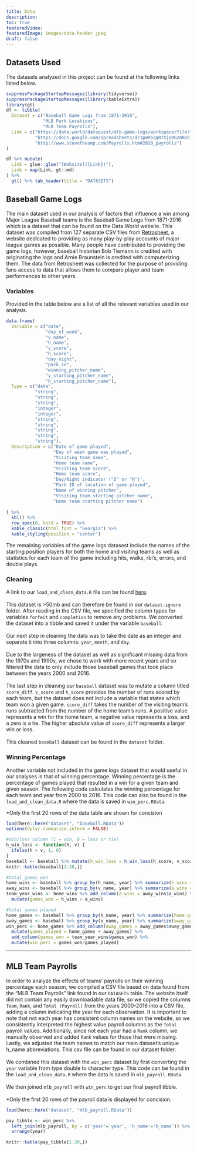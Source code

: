 ```yaml
---
title: Data
description:
toc: true
featuredVideo:
featuredImage: images/data-header.jpeg
draft: false
---
```


## Datasets Used

The datasets analyzed in this project can be found at the following links listed below.


```r
suppressPackageStartupMessages(library(tidyverse))
suppressPackageStartupMessages(library(kableExtra))
library(gt)
df <- tibble(
  Dataset = c("Baseball Game Logs from 1871-2016", 
              "MLB Park Locations",
              "MLB Team Payrolls"),
  Link = c("https://data.world/dataquest/mlb-game-logs/workspace/file?filename=game_logs.csv",
           "https://docs.google.com/spreadsheets/d/1p0R5qqR7XjoRG2mR5E1D_trlygHSqMOUdMgMpzq0gjU/htmlview",
           "http://www.stevetheump.com/Payrolls.htm#2020_payrolls")
)

df %>% mutate(
  Link = glue::glue("[Website]({Link})"),
  Link = map(Link, gt::md)
) %>% 
  gt() %>% tab_header(title = "DATASETS")


```


## Baseball Game Logs

The main dataset used in our analysis of factors that influence a win among Major League Baseball teams is the Baseball Game Logs from 1871-2016 which is a dataset that can be found on the Data.World website. This dataset was compiled from 127 separate CSV files from [Retrosheet](https://www.retrosheet.org), a website dedicated to providing as many play-by-play accounts of major league games as possible. Many people have contributed to providing the game logs, however, baseball historian Bob Tiemann is credited with originating the logs and Arnie Braunstein is credited with computerizing them. The data from Retrosheet was collected for the purpose of providing fans access to data that allows them to compare player and team performances to other years. 

### Variables

Provided in the table below are a list of all the relevant variables used in our analysis.

```r
data.frame(
  Variable = c("date",
               "day_of_week",
               "v_name",
               "h_name",
               "v_score",
               "h_score",
               "day_night",
               "park_id",
               "winning_pitcher_name",
               "v_starting_pitcher_name",
               "h_starting_pitcher_name"),
  Type = c("date",
           "string",
           "string",
           "string",
           "integer",
           "integer",
           "string",
           "string",
           "string",
           "string",
           "string"),
  Description = c("Date of game played",
                  "Day of week game was played",
                  "Visiting team name",
                  "Home team name",
                  "Visiting team score",
                  "Home team score",
                  'Day/Night indicator ("D" or "N")',
                  "Park ID of location of game played",
                  "Name of winning pitcher",
                  "Visiting team starting pitcher name",
                  "Home team starting pitcher name")
        
) %>% 
  kbl() %>% 
  row_spec(0, bold = TRUE) %>% 
  kable_classic(html_font = "Georgia") %>% 
  kable_styling(position = "center")

```

The remaining variables of the game logs datasest include the names of the starting position players for both the home and visiting teams as well as statistics for each team of the game including hits, walks, rbi's, errors, and double plays. 

### Cleaning

A link to our `load_and_clean_data.R` file can be found [here](/load_and_clean_data.R).\
\
This dataset is >50mb and can therefore be found in our `dataset-ignore` folder. After reading in the CSV file, we specified the column types for variables `forfeit` and `completion` to remove any problems. We converted the dataset into a tibble and saved it under the variable `baseball`.\
\
Our next step in cleaning the data was to take the date as an integer and separate it into three columns: `year`, `month`, and `day`.\
\
Due to the largeness of the dataset as well as significant missing data from the 1970s and 1990s, we chose to work with more recent years and so filtered the data to only include those baseball games that took place between the years 2000 and 2016.\
\
The last step in cleaning our `baseball` dataset was to mutate a column titled `score_diff`. `v_score` and `h_score` provides the number of runs scored by each team, but the dataset does not include a variable that states which team won a given game. `score_diff` takes the number of the visiting team's runs subtracted from the number of the home team's runs. A positive value represents a win for the home team, a negative value represents a loss, and a zero is a tie. The higher absolute value of `score_diff` represents a larger win or loss.\
\
This cleaned `baseball` dataset can be found in the `dataset` folder. 

### Winning Percentage

Another variable not included in the game logs dataset that would useful in our analyses is that of winning percentage. Winning percentage is the percentage of games played that resulted in a win for a given team and given season. The following code calculates the winning percentage for each team and year from 2000 to 2016. This code can also be found in the `load_and_clean_data.R` where the data is saved in `win_perc.RData`.

*Only the first 20 rows of the data table are shown for concision
```r
load(here::here("dataset", "baseball.RData"))
options(dplyr.summarise.inform = FALSE)

#win/loss column (1 = win, 0 = loss or tie)
h_win_loss <- function(h, v) {
  ifelse(h > v, 1, 0)
}
baseball <- baseball %>% mutate(h_win_loss = h_win_loss(h_score, v_score))
knitr::kable(baseball[1:20,])

#total games won
home_wins <- baseball %>% group_by(h_name, year) %>% summarize(h_wins = sum(h_win_loss == 1))
away_wins <- baseball %>% group_by(v_name, year) %>% summarize(a_wins = sum(h_win_loss == 0))
team_year_wins <- home_wins %>% add_column(a_wins = away_wins$a_wins) %>% 
  mutate(games_won = h_wins + a_wins)

#total games played
home_games <- baseball %>% group_by(h_name, year) %>% summarize(home_games = n())
away_games <- baseball %>% group_by(v_name, year) %>% summarize(away_games = n())
win_perc <- home_games %>% add_column(away_games = away_games$away_games) %>% 
  mutate(games_played = home_games + away_games) %>% 
  add_column(games_won = team_year_wins$games_won) %>% 
  mutate(win_perc = games_won/games_played)
```

----
## MLB Team Payrolls
In order to analyze the effects of teams' payrolls on their winning percentage each season, we compiled a CSV file based on data found from the "MLB Team Payrolls" link found in our `DATASETS` table. The website itself did not contain any easily downloadable data file, so we copied the columns `Team`, `Rank`, and `Total (Payroll)` from the years 2000-2016 into a CSV file, adding a column indicating the year for each observation. It is important to note that not each year has consistent column names on the website, so we consistently interpreted the highest value payroll columns as the `Total` payroll values. Additionally, since not each year had a `Rank` column, we manually observed and added `Rank` values for those that were missing. Lastly, we adjusted the team names to match our main dataset's unique h_name abbreviations. This csv file can be found in our dataset folder.\
\
We combined this dataset with the `win_perc` dataset by first converting the `year` variable from type double to character type. This code can be found in the `load_and_clean_data.R` where the data is saved in `mlb_payroll.RData`.\
\
We then joined `mlb_payroll` with `win_perc` to get our final payroll tibble.\
\
*Only the first 20 rows of the payroll data is displayed for concision.

```r
load(here::here("dataset", "mlb_payroll.RData"))

pay_tibble <- win_perc %>% 
  left_join(mlb_payroll, by = c('year'='year', 'h_name'='h_name')) %>% 
  arrange(year)

knitr::kable(pay_tibble[1:20,])

```
